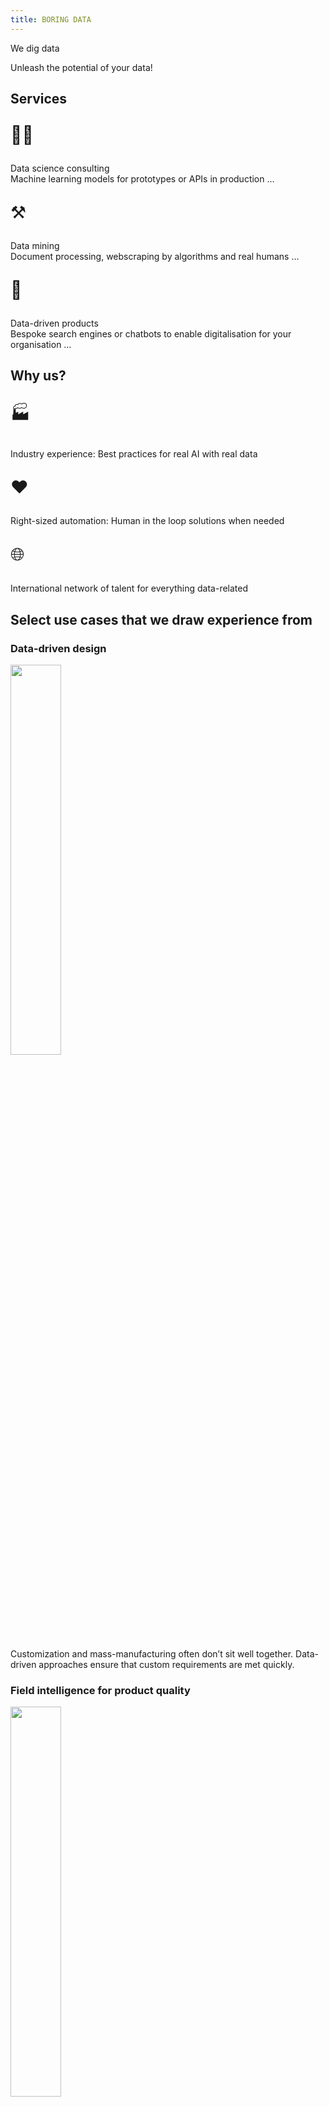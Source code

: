 ```yaml
---
title: BORING DATA
---
```


We dig data

Unleash the potential of your data!

## Services

::: grid
::: {.g-col-12 .g-col-md-4}
::: {style="font-size: 200%;"}
🧑‍💻
:::

Data science consulting\
Machine learning models for prototypes or APIs in production ...
:::

::: {.g-col-12 .g-col-md-4}
::: {style="font-size: 200%;"}
⚒️
:::

Data mining\
Document processing, webscraping by algorithms and real humans ...
:::

::: {.g-col-12 .g-col-md-4}
::: {style="font-size: 200%;"}
🤖
:::

Data-driven products\
Bespoke search engines or chatbots to enable digitalisation for your organisation ...
:::
:::

## Why us?

::: grid
::: {.g-col-12 .g-col-md-4}
::: {style="font-size: 200%;"}
🏭
:::

Industry experience: Best practices for real AI with real data
:::

::: {.g-col-12 .g-col-md-4}
::: {style="font-size: 200%;"}
❤️
:::

Right-sized automation: Human in the loop solutions when needed
:::

::: {.g-col-12 .g-col-md-4}
::: {style="font-size: 200%;"}
🌐
:::

International network of talent for everything data-related
:::
:::

## Select use cases that we draw experience from

### Data-driven design 

![](assets/engineering.jpg){fig-align="center" width="40%"}

Customization and mass-manufacturing often don't sit well together.\ Data-driven approaches ensure that custom requirements are met quickly.

### Field intelligence for product quality

![](assets/quality.jpg){fig-align="center" width="40%"}

Machine learning applied to field data to make sense of whats happening in the market. This cost-effective approach is used to proactively manage field quality while kepping the CO2 footprint to the minimum.

## ✉️ Get in touch

Impressumstrasse 31, 76646 Impressheim, Germany

info\@boringdata.ai

+49-12345678910